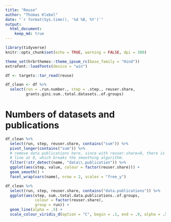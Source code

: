 ```yaml
---
title: "Reuse"
author: "Thomas Klebel"
date: "`r format(Sys.time(), '%d %B, %Y')`"
output: 
  html_document:
    keep_md: true
---
```


```r
library(tidyverse)
knitr::opts_chunk$set(echo = TRUE, warning = FALSE, dpi = 300)

theme_set(hrbrthemes::theme_ipsum_rc(base_family = "Hind"))
extrafont::loadfonts(device = "win")

df <- targets::tar_read(reuse)

df_clean <- df %>% 
  select(run = .run.number., step = .step., reuser.share,
         grants.gini:sum..total.datasets..of.groups)
```


# Numbers of datasets and publications
```r
df_clean %>% 
  select(run, step, reuser.share, contains("sum")) %>% 
  pivot_longer(contains("sum")) %>% 
  # remove data publications here, since with reuser.share=0, there is a straight
  # line at 0, which breaks the smoothing algorithm.
  filter(!str_detect(name, "data\\.publication")) %>% 
  ggplot(aes(step, value, colour = factor(reuser.share))) +
  geom_smooth() +
  facet_wrap(vars(name), nrow = 2, scales = "free_y")
```

```r
df_clean %>% 
  select(run, step, reuser.share, contains("data.publications")) %>% 
  ggplot(aes(step, sum..total.data.publications..of.groups, 
             colour = factor(reuser.share),
             group = run)) +
  geom_line(alpha = .5) +
  scale_colour_viridis_d(option = "C", begin = .1, end = .9, alpha = .5)
```

